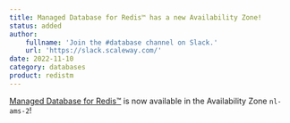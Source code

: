 ```yaml
---
title: Managed Database for Redis™ has a new Availability Zone!
status: added
author:
    fullname: 'Join the #database channel on Slack.'
    url: 'https://slack.scaleway.com/'
date: 2022-11-10
category: databases
product: redistm
---
```


[Managed Database for Redis™](https://www.scaleway.com/en/docs/managed-databases/redis/quickstart/) is now available in the Availability Zone `nl-ams-2`!

